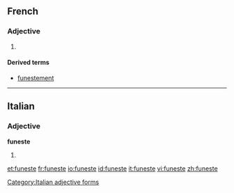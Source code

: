 ==French==

===Adjective===
{{fr-adj-mf}}

# {{rfdef|lang=fr}}

====Derived terms====
* [[funestement]]

----

==Italian==

===Adjective===
'''funeste''' {{f}}

# {{feminine plural form of|funesto|lang=it}}

[[Category:Italian adjective forms]]

[[et:funeste]]
[[fr:funeste]]
[[io:funeste]]
[[id:funeste]]
[[it:funeste]]
[[vi:funeste]]
[[zh:funeste]]